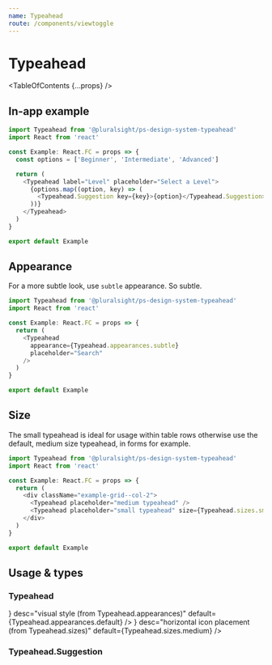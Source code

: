 ```yaml
---
name: Typeahead
route: /components/viewtoggle
---
```



# Typeahead

<TableOfContents {...props} />

## In-app example

```typescript
import Typeahead from '@pluralsight/ps-design-system-typeahead'
import React from 'react'

const Example: React.FC = props => {
  const options = ['Beginner', 'Intermediate', 'Advanced']

  return (
    <Typeahead label="Level" placeholder="Select a Level">
      {options.map((option, key) => (
        <Typeahead.Suggestion key={key}>{option}</Typeahead.Suggestion>
      ))}
    </Typeahead>
  )
}

export default Example
```

## Appearance

For a more subtle look, use `subtle` appearance. So subtle.

```typescript startExpanded=false
import Typeahead from '@pluralsight/ps-design-system-typeahead'
import React from 'react'

const Example: React.FC = props => {
  return (
    <Typeahead
      appearance={Typeahead.appearances.subtle}
      placeholder="Search"
    />
  )
}

export default Example
```

## Size

The small typeahead is ideal for usage within table rows otherwise use the default, medium size typeahead, in forms for example.

```typescript startExpanded=false
import Typeahead from '@pluralsight/ps-design-system-typeahead'
import React from 'react'

const Example: React.FC = props => {
  return (
    <div className="example-grid--col-2">
      <Typeahead placeholder="medium typeahead" />
      <Typeahead placeholder="small typeahead" size={Typeahead.sizes.small} />
    </div>
  )
}

export default Example
```

## Usage & types

<Usage
  install="npm install @pluralsight/ps-design-system-typeahead"
  import="import VerticalTabs from '@pluralsight/ps-design-system-typeahead'"
  packageName="typeahead"
/>

### Typeahead

<TypesTable>
  <TypesProp
    name="appearance"
    type={<TypesEnum enum={Typeahead.appearances} />}
    desc="visual style (from Typeahead.appearances)"
    default={Typeahead.appearances.default}
  />
  <TypesProp
    name="disabled"
    type="boolean"
    desc="standard input disable flag"
    default="false"
  />
  <TypesProp
    name="error"
    type="boolean"
    desc="error state flag"
    default="false"
  />
  <TypesProp
    name="label"
    type="string"
    desc="identifying string for input"
  />
  <TypesProp
    name="onChange"
    type="(Event, nextValue) => void"
    desc="triggered when value changes"
  />
  <TypesProp
    name="placeholder"
    type="string"
    desc="in-field usage hint"
  />
  <TypesProp
    name="size"
    type={<TypesEnum enum={Typeahead.sizes} />}
    desc="horizontal icon placement (from Typeahead.sizes)"
    default={Typeahead.sizes.medium}
  />
  <TypesProp
    name="subLabel"
    type="string"
    desc="supporting text or error messaging"
  />
  <TypesProp
    name="value"
    type="string"
    desc="controlled value"
  />
</TypesTable>

### Typeahead.Suggestion

<TypesTable>
  <TypesProp
    name="children"
    type="string"
    desc="suggestion label"
  />
  <TypesProp
    name="value"
    type="string"
    desc="suggestion value (optional, falls back to label)"
  />
</TypesTable>
